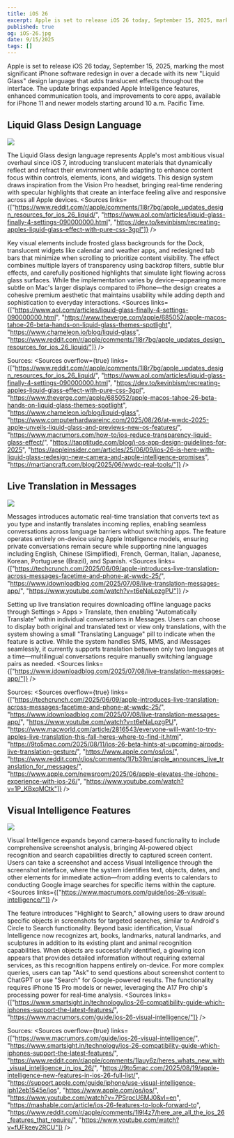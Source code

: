 ```yaml
---
title: iOS 26
excerpt: Apple is set to release iOS 26 today, September 15, 2025, marking the most significant iPhone software redesign in over a decade with its new "Liquid Glass" design language that adds translucent effects throughout the interface.
published: true
og: iOS-26.jpg
date: 9/15/2025
tags: []
---
```


Apple is set to release iOS 26 today, September 15, 2025, marking the most significant iPhone software redesign in over a decade with its new "Liquid Glass" design language that adds translucent effects throughout the interface. The update brings expanded Apple Intelligence features, enhanced communication tools, and improvements to core apps, available for iPhone 11 and newer models starting around 10 a.m. Pacific Time.

## Liquid Glass Design Language

<a target='_blank' href="https://www.theverge.com/news/682636/apple-liquid-glass-design-theme-wwdc-2025">![](https://platform.theverge.com/wp-content/uploads/sites/2/2025/06/liquidglassmain2.jpg?quality=90&strip=all&crop=0,0,100,100)</a>

The Liquid Glass design language represents Apple's most ambitious visual overhaul since iOS 7, introducing translucent materials that dynamically reflect and refract their environment while adapting to enhance content focus within controls, elements, icons, and widgets. This design system draws inspiration from the Vision Pro headset, bringing real-time rendering with specular highlights that create an interface feeling alive and responsive across all Apple devices. <Sources links={["https://www.reddit.com/r/apple/comments/1l8r7bg/apple_updates_design_resources_for_ios_26_liquid/", "https://www.aol.com/articles/liquid-glass-finally-4-settings-090000000.html", "https://dev.to/kevinbism/recreating-apples-liquid-glass-effect-with-pure-css-3gpl"]} />

Key visual elements include frosted glass backgrounds for the Dock, translucent widgets like calendar and weather apps, and redesigned tab bars that minimize when scrolling to prioritize content visibility. The effect combines multiple layers of transparency using backdrop filters, subtle blur effects, and carefully positioned highlights that simulate light flowing across glass surfaces. While the implementation varies by device—appearing more subtle on Mac's larger displays compared to iPhone—the design creates a cohesive premium aesthetic that maintains usability while adding depth and sophistication to everyday interactions. <Sources links={["https://www.aol.com/articles/liquid-glass-finally-4-settings-090000000.html", "https://www.theverge.com/apple/685052/apple-macos-tahoe-26-beta-hands-on-liquid-glass-themes-spotlight", "https://www.chameleon.io/blog/liquid-glass", "https://www.reddit.com/r/apple/comments/1l8r7bg/apple_updates_design_resources_for_ios_26_liquid/"]} />

Sources: <Sources overflow={true} links={["https://www.reddit.com/r/apple/comments/1l8r7bg/apple_updates_design_resources_for_ios_26_liquid/", "https://www.aol.com/articles/liquid-glass-finally-4-settings-090000000.html", "https://dev.to/kevinbism/recreating-apples-liquid-glass-effect-with-pure-css-3gpl", "https://www.theverge.com/apple/685052/apple-macos-tahoe-26-beta-hands-on-liquid-glass-themes-spotlight", "https://www.chameleon.io/blog/liquid-glass", "https://www.computerhardwareinc.com/2025/08/26/at-wwdc-2025-apple-unveils-liquid-glass-and-previews-new-os-features/", "https://www.macrumors.com/how-to/ios-reduce-transparency-liquid-glass-effect/", "https://tapptitude.com/blog/i-os-app-design-guidelines-for-2025", "https://appleinsider.com/articles/25/06/09/ios-26-is-here-with-liquid-glass-redesign-new-camera-and-apple-intelligence-promises", "https://martiancraft.com/blog/2025/06/wwdc-real-tools/"]} />

## Live Translation in Messages

<a target='_blank' href="https://www.youtube.com/watch?v=C1FiQxDyAbU&vl=en-US">![](https://img.youtube.com/vi/C1FiQxDyAbU/maxresdefault.jpg)</a>

Messages introduces automatic real-time translation that converts text as you type and instantly translates incoming replies, enabling seamless conversations across language barriers without switching apps. The feature operates entirely on-device using Apple Intelligence models, ensuring private conversations remain secure while supporting nine languages including English, Chinese (Simplified), French, German, Italian, Japanese, Korean, Portuguese (Brazil), and Spanish. <Sources links={["https://techcrunch.com/2025/06/09/apple-introduces-live-translation-across-messages-facetime-and-phone-at-wwdc-25/", "https://www.idownloadblog.com/2025/07/08/live-translation-messages-app/", "https://www.youtube.com/watch?v=t6eNaLpzgPU"]} />

Setting up live translation requires downloading offline language packs through Settings > Apps > Translate, then enabling "Automatically Translate" within individual conversations in Messages. Users can choose to display both original and translated text or view only translations, with the system showing a small "Translating Language" pill to indicate when the feature is active. While the system handles SMS, MMS, and iMessages seamlessly, it currently supports translation between only two languages at a time—multilingual conversations require manually switching language pairs as needed. <Sources links={["https://www.idownloadblog.com/2025/07/08/live-translation-messages-app/"]} />

Sources: <Sources overflow={true} links={["https://techcrunch.com/2025/06/09/apple-introduces-live-translation-across-messages-facetime-and-phone-at-wwdc-25/", "https://www.idownloadblog.com/2025/07/08/live-translation-messages-app/", "https://www.youtube.com/watch?v=t6eNaLpzgPU", "https://www.macworld.com/article/2816543/everyone-will-want-to-try-apples-live-translation-this-fall-heres-where-to-find-it.html", "https://9to5mac.com/2025/08/11/ios-26-beta-hints-at-upcoming-airpods-live-translation-gesture/", "https://www.apple.com/os/ios/", "https://www.reddit.com/r/ios/comments/1l7b39m/apple_announces_live_translation_for_messages/", "https://www.apple.com/newsroom/2025/06/apple-elevates-the-iphone-experience-with-ios-26/", "https://www.youtube.com/watch?v=1P_KBxqMCtk"]} />

## Visual Intelligence Features

<a target='_blank' href="https://www.youtube.com/watch?v=7PSrpcU6MJ0&vl=en">![](https://img.youtube.com/vi/7PSrpcU6MJ0/maxresdefault.jpg)</a>

Visual Intelligence expands beyond camera-based functionality to include comprehensive screenshot analysis, bringing AI-powered object recognition and search capabilities directly to captured screen content. Users can take a screenshot and access Visual Intelligence through the screenshot interface, where the system identifies text, objects, dates, and other elements for immediate action—from adding events to calendars to conducting Google image searches for specific items within the capture. <Sources links={["https://www.macrumors.com/guide/ios-26-visual-intelligence/"]} />

The feature introduces "Highlight to Search," allowing users to draw around specific objects in screenshots for targeted searches, similar to Android's Circle to Search functionality. Beyond basic identification, Visual Intelligence now recognizes art, books, landmarks, natural landmarks, and sculptures in addition to its existing plant and animal recognition capabilities. When objects are successfully identified, a glowing icon appears that provides detailed information without requiring external services, as this recognition happens entirely on-device. For more complex queries, users can tap "Ask" to send questions about screenshot content to ChatGPT or use "Search" for Google-powered results. The functionality requires iPhone 15 Pro models or newer, leveraging the A17 Pro chip's processing power for real-time analysis. <Sources links={["https://www.smartsight.in/technology/ios-26-compatibility-guide-which-iphones-support-the-latest-features/", "https://www.macrumors.com/guide/ios-26-visual-intelligence/"]} />

Sources: <Sources overflow={true} links={["https://www.macrumors.com/guide/ios-26-visual-intelligence/", "https://www.smartsight.in/technology/ios-26-compatibility-guide-which-iphones-support-the-latest-features/", "https://www.reddit.com/r/apple/comments/1lauy6z/heres_whats_new_with_visual_intelligence_in_ios_26/", "https://9to5mac.com/2025/08/19/apple-intelligence-new-features-in-ios-26-full-list/", "https://support.apple.com/guide/iphone/use-visual-intelligence-iph12eb1545e/ios", "https://www.apple.com/os/ios/", "https://www.youtube.com/watch?v=7PSrpcU6MJ0&vl=en", "https://mashable.com/article/ios-26-features-to-look-forward-to", "https://www.reddit.com/r/apple/comments/1l9l4z7/here_are_all_the_ios_26_features_that_require/", "https://www.youtube.com/watch?v=fUFkeey2RCU"]} />
